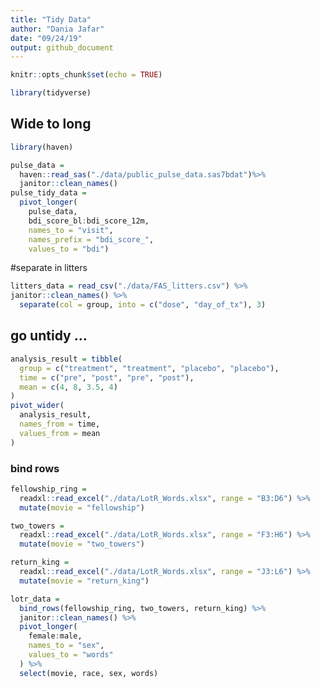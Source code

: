 ```yaml
---
title: "Tidy Data"
author: "Dania Jafar"
date: "09/24/19"
output: github_document
---
```


```r
knitr::opts_chunk$set(echo = TRUE)

library(tidyverse)
```
## Wide to long

```r
library(haven)

pulse_data = 
  haven::read_sas("./data/public_pulse_data.sas7bdat")%>% 
  janitor::clean_names() 
pulse_tidy_data = 
  pivot_longer(
    pulse_data, 
    bdi_score_bl:bdi_score_12m,
    names_to = "visit", 
    names_prefix = "bdi_score_",
    values_to = "bdi")

```

#separate in litters

```r
litters_data = read_csv("./data/FAS_litters.csv") %>% 
janitor::clean_names() %>% 
  separate(col = group, into = c("dose", "day_of_tx"), 3)
```

## go untidy ...

```r
analysis_result = tibble(
  group = c("treatment", "treatment", "placebo", "placebo"),
  time = c("pre", "post", "pre", "post"),
  mean = c(4, 8, 3.5, 4)
)
pivot_wider(
  analysis_result,
  names_from = time,
  values_from = mean
)
```

### bind rows

```r
fellowship_ring = 
  readxl::read_excel("./data/LotR_Words.xlsx", range = "B3:D6") %>% 
  mutate(movie = "fellowship")

two_towers = 
  readxl::read_excel("./data/LotR_Words.xlsx", range = "F3:H6") %>%
  mutate(movie = "two_towers")

return_king = 
  readxl::read_excel("./data/LotR_Words.xlsx", range = "J3:L6") %>%
  mutate(movie = "return_king")

lotr_data = 
  bind_rows(fellowship_ring, two_towers, return_king) %>% 
  janitor::clean_names() %>% 
  pivot_longer(
    female:male,
    names_to = "sex",
    values_to = "words"
  ) %>% 
  select(movie, race, sex, words)
```

```r

```

